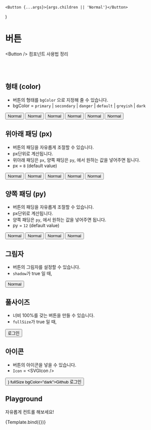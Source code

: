 
<Meta title="components/Button" component={Button} />

	<Button {...args}>{args.children || 'Normal'}</Button>
)

# 버튼

&lt;Button /&gt; 컴포넌트 사용법 정리

<br />
<br />

## 형태 (color)

- 버튼의 형태를 `bgColor` 으로 지정해 줄 수 있습니다.
- bgColor = `primary` | `secondary` | `danger` | `default` | `greyish` | `dark`

<Canvas>
	<Story name="BgColor">
		<Button bgColor="primary">Normal</Button>
		<Button bgColor="secondary">Normal</Button>
		<Button bgColor="danger">Normal</Button>
		<Button bgColor="default">Normal</Button>
		<Button bgColor="greyish">Normal</Button>
		<Button bgColor="dark">Normal</Button>
	</Story>
</Canvas>

<br />

## 위아래 패딩 (px)

- 버튼의 패딩을 자유롭게 조절할 수 있습니다.
- px단위로 계산됩니다.
- 위아래 패딩은 `px`, 양쪽 패딩은 `py`, 에서 원하는 값을 넣어주면 됩니다.
- px = `8` (default value)

<Canvas>
	<Story name="PaddingX" >
		<Button px={10} bgColor="primary">Normal</Button>
		<Button px={15} bgColor="primary">Normal</Button>
		<Button px={20} bgColor="primary">Normal</Button>
		<Button px={25} bgColor="primary">Normal</Button>
		<Button px={30} bgColor="primary">Normal</Button>
	</Story>
</Canvas>

<br />

## 양쪽 패딩 (py)

- 버튼의 패딩을 자유롭게 조절할 수 있습니다.
- px단위로 계산됩니다.
- 양쪽 패딩은 `py`, 에서 원하는 값을 넣어주면 됩니다.
- py = `12` (default value)

<Canvas>
	<Story name="PaddingY">
		<Button py={20} bgColor="primary">Normal</Button>
		<Button py={20} bgColor="primary">Normal</Button>
		<Button py={20} bgColor="primary">Normal</Button>
		<Button py={35} bgColor="primary">Normal</Button>
	</Story>
</Canvas>

<br />

## 그림자

- 버튼의 그림자를 설정할 수 있습니다.
- `shadow`가 true 일 때,

<Canvas>
	<Story name="Shadow">
		<Button shadow bgColor="primary">Normal</Button>
	</Story>
</Canvas>

<br />

## 풀사이즈

- 너비 100%를 갖는 버튼을 만들 수 있습니다.
- `fullSize`가 true 일 때,

<Canvas>
	<Story name="FullSize">
		<Button fullSize bgColor="primary">로그인</Button>
	</Story>
</Canvas>

<br />



## 아이콘

- 버튼의 아이콘을 넣을 수 있습니다.
- `Icon` = &lt;SVGIcon /&gt;

<Canvas>
	<Story name="Icon">
		<Button Icon={<GithubIcon />} fullSize bgColor="dark">Github 로그인</Button>
	</Story>
</Canvas>

<br />

## Playground

자유롭게 컨트롤 해보세요!

<Canvas>
	<Story
		name="Playground"
		argTypes={{
			onClick: {
				table: {
					disable: true
				}
			},
			className: {
				table: {
					disable: true
				}
			},
			type: {
				table: {
					disable: true
				}
			},
			bgColor: {
				description: '버튼 타입 (색상)'
			},
			fullSize: {
				description: '크기 100% 여부'
			},
			px: {
				description: 'padding-x 값'
			},
			py: {
				description: 'padding-y 값'
			},
			shadow: {
				description: '그림자 여부'
			},
			Icon: {
				description: '버튼 아이콘'
			},
			children: {
				description: '버튼 텍스트',
				control: 'text'
			}
		}}
	>
		{Template.bind({})}
	</Story>
</Canvas>

<ArgsTable story="Playground" />

